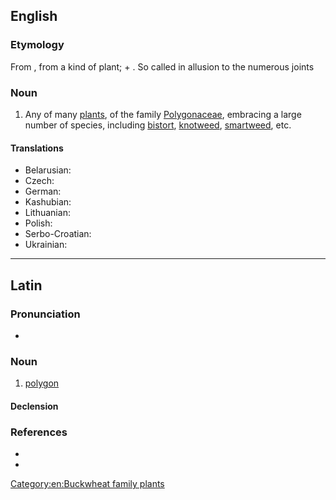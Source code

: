 {{also|Polygonum}}
==English==

===Etymology===
From {{etyl|NL.|en}}, from {{etyl|grc|en}} a kind of plant; {{m|grc|πολύς||many, much}} + {{m|grc|γωνία||corner, angle}}. So called in allusion to the numerous joints

===Noun===
{{en-noun}}

# {{lb|en|botany}} Any of many [[plant]]s, of the family [[Polygonaceae]], embracing a large number of species, including [[bistort]], [[knotweed]], [[smartweed]], etc.

====Translations====
{{trans-top|any plant in the genus ''Polygonum''}}
* Belarusian: {{t|be|драсён|m}}
* Czech: {{t|cs|truskavec|m}}
* German: {{t+|de|Vogelknöteriche}}
* Kashubian: {{t|csb|dërdest}}
* Lithuanian: {{t|lt|rūgtis}}
* Polish: {{t|pl|rdest}}
* Serbo-Croatian: {{t+|sh|dvornik|m}}
* Ukrainian: {{t|uk|гірчак}}
{{trans-bottom}}

[[Category:en:Buckwheat family plants]]

----

==Latin==

===Pronunciation===
* {{la-IPA|polygōnum}}

===Noun===
{{la-noun|polygōnum<2>}}

# {{lb|la|mathematics}} [[polygon]]

====Declension====
{{la-ndecl|polygōnum<2>}}

===References===
* {{R:L&S}}
* {{R:Gaffiot}}